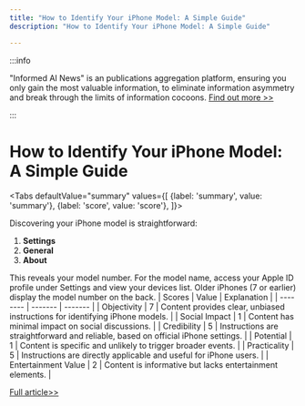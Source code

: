 ```yaml
---
title: "How to Identify Your iPhone Model: A Simple Guide"
description: "How to Identify Your iPhone Model: A Simple Guide"

---
```



:::info

"Informed AI News" is an publications aggregation platform, ensuring you only gain the most valuable information, to eliminate information asymmetry and break through the limits of information cocoons.  [Find out more >>](/)

:::

# How to Identify Your iPhone Model: A Simple Guide


<Tabs
	defaultValue="summary"
	values={[
	{label: 'summary', value: 'summary'},
	{label: 'score', value: 'score'},
]}>
<TabItem value="summary">


Discovering your iPhone model is straightforward:

1. **Settings**
2. **General**
3. **About**

This reveals your model number. For the model name, access your Apple ID profile under Settings and view your devices list. Older iPhones (7 or earlier) display the model number on the back.
</TabItem>
<TabItem value="score">
	| Scores     | Value   | Explanation |
	| -------- | ------- | ------- |
	| Objectivity  | 7    | Content provides clear, unbiased instructions for identifying iPhone models.    |
	| Social Impact | 1     | Content has minimal impact on social discussions.    |
	| Credibility    | 5    | Instructions are straightforward and reliable, based on official iPhone settings.    |
	| Potential    | 1    | Content is specific and unlikely to trigger broader events.    |
	| Practicality    | 5    | Instructions are directly applicable and useful for iPhone users.    |
	| Entertainment Value    | 2    | Content is informative but lacks entertainment elements.    |
</TabItem>
</Tabs>

[Full article>>](https://sea.mashable.com/tech/33026/which-iphone-do-i-have)
